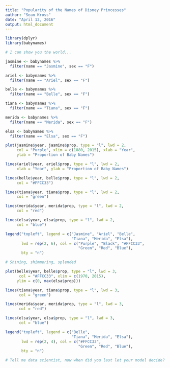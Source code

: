 ```yaml
---
title: "Popularity of the Names of Disney Princesses"
author: "Sean Kross"
date: "April 12, 2016"
output: html_document
---
```


```r
library(dplyr)
library(babynames)

# I can show you the world...

jasmine <- babynames %>%
  filter(name == "Jasmine", sex == "F")

ariel <- babynames %>%
  filter(name == "Ariel", sex == "F")

belle <- babynames %>%
  filter(name == "Belle", sex == "F")

tiana <- babynames %>%
  filter(name == "Tiana", sex == "F")

merida <- babynames %>%
  filter(name == "Merida", sex == "F")

elsa <- babynames %>%
  filter(name == "Elsa", sex == "F")

plot(jasmine$year, jasmine$prop, type = "l", lwd = 2,
     col = "Purple", xlim = c(1880, 2015), xlab = "Year", 
     ylab = "Proportion of Baby Names")

lines(ariel$year, ariel$prop, type = "l", lwd = 2,
     xlab = "Year", ylab = "Proportion of Baby Names")

lines(belle$year, belle$prop, type = "l", lwd = 2,
     col = "#FFCC33")

lines(tiana$year, tiana$prop, type = "l", lwd = 2,
     col = "green")

lines(merida$year, merida$prop, type = "l", lwd = 2,
     col = "red")

lines(elsa$year, elsa$prop, type = "l", lwd = 2,
     col = "blue")

legend("topleft", legend = c("Jasmine", "Ariel", "Belle",
                             "Tiana", "Merida", "Elsa"),
       lwd = rep(2, 6), col = c("Purple", "Black", "#FFCC33",
                                "Green", "Red", "Blue"),
       bty = "n")

# Shining, shimmering, splended

plot(belle$year, belle$prop, type = "l", lwd = 3,
      col = "#FFCC33", xlim = c(1970, 2015),
     ylim = c(0, max(elsa$prop)))

lines(tiana$year, tiana$prop, type = "l", lwd = 3,
      col = "green")

lines(merida$year, merida$prop, type = "l", lwd = 3,
      col = "red")

lines(elsa$year, elsa$prop, type = "l", lwd = 3,
      col = "blue")

legend("topleft", legend = c("Belle",
                             "Tiana", "Merida", "Elsa"),
       lwd = rep(2, 4), col = c("#FFCC33",
                                "Green", "Red", "Blue"),
       bty = "n")

# Tell me data scientist, now when did you last let your model decide?
```
